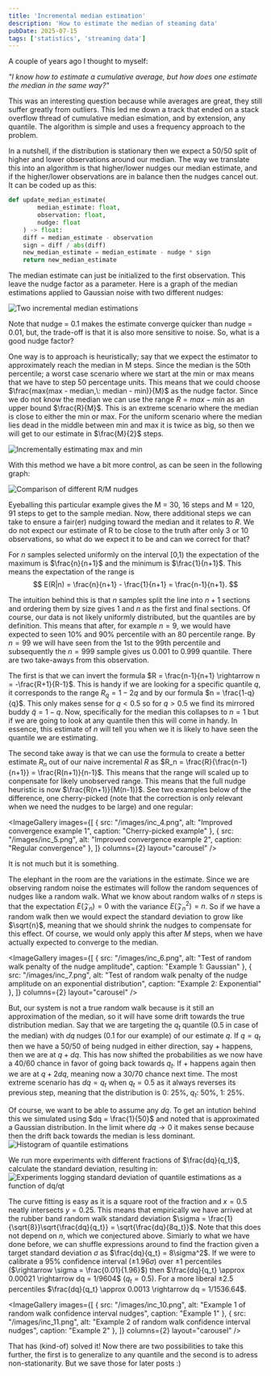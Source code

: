```yaml
---
title: 'Incremental median estimation'
description: 'How to estimate the median of steaming data'
pubDate: 2025-07-15
tags: ['statistics', 'streaming data']
---
```



A couple of years ago I thought to myself:

*"I know how to estimate a cumulative average, but how does one estimate the median in the same way?"*

This was an interesting question because while averages are great, they still suffer greatly from outliers. 
This led me down a track that ended on a stack overflow thread of cumulative median esimation, and by extension, any quantile.
The algorithm is simple and uses a frequency approach to the problem.

In a nutshell, if the distribution is stationary then we expect a 50/50 split of higher and lower observations around our median.
The way we translate this into an algorithm is that higher/lower nudges our median estimate, and if the higher/lower observations are in balance then the nudges cancel out.
It can be coded up as this:

```python
def update_median_estimate(
        median_estimate: float, 
        observation: float, 
        nudge: float
    ) -> float:
    diff = median_estimate - observation
    sign = diff / abs(diff)
    new_median_estimate = median_estimate - nudge * sign
    return new_median_estimate
```

The median estimate can just be initialized to the first observation. This leave the nudge factor as a parameter. Here is a graph of the median estimations applied to Gaussian noise with two different nudges:

![Two incremental median estimations](/images/inc_1.png)

Note that nudge = 0.1 makes the estimate converge quicker than nudge = 0.01, but, the trade-off is that it is also more sensitive to noise. So, what is a good nudge factor?

One way is to approach is heuristically; say that we expect the estimator to approximately reach the median in M steps. 
Since the median is the 50th percentile; a worst case scenario where we start at the min or max means that we have to step 50 percentage units. 
This means that we could choose $\frac{max(max - median,\: median - min)}{M}$ as the nudge factor. 
Since we do not know the median we can use the range $R = max - min$ as an upper bound $\frac{R}{M}$. This is an extreme scenario where the median is close to either the min or max.
For the uniform scenario where the median lies dead in the middle between min and max it is twice as big, so then we will get to our estimate in $\frac{M}{2}$ steps.

![Incrementally estimating max and min](/images/inc_2.png)

With this method we have a bit more control, as can be seen in the following graph:

![Comparison of different R/M nudges](/images/inc_3.png)

Eyeballing this particular example gives the M = 30, 16 steps and M = 120, 91 steps to get to the sample median. 
Now, there additional steps we can take to ensure a fair(er) nudging toward the median and it relates to $R$.
We do not expect our estimate of R to be close to the truth after only 3 or 10 observations, so what do we expect it to be and can we correct for that?

For $n$ samples selected uniformly on the interval [0,1) the expectation of the maximum is $\frac{n}{n+1}$ and the minimum is $\frac{1}{n+1}$.
This means the expectation of the range is
$$
E(R|n) = \frac{n}{n+1} - \frac{1}{n+1} = \frac{n-1}{n+1}.
$$

The intuition behind this is that $n$ samples split the line into $n+1$ sections and ordering them by size gives $1$ and $n$ as the first and final sections.
Of course, our data is not likely uniformly distributed, but the quantiles are by definition.
This means that after, for example $n = 9$, we would have expected to seen 10% and 90% percentile with an 80 percentile range.
By $n = 99$ we will have seen from the 1st to the 99th percentile and subsequently the $n = 999$ sample gives us 0.001 to 0.999 quantile.
There are two take-aways from this observation.

The first is that we can invert the formula $R = \frac{n-1}{n+1} \rightarrow n = -\frac{R+1}{R-1}$.
This is handy if we are looking for a specific quantile $q$, it corresponds to the range $R_q = 1-2q$ and by our formula $n = \frac{1-q}{q}$. 
This only makes sense for $q < 0.5$ so for $q > 0.5$ we find its mirrored buddy $\tilde{q} = 1 - q$. 
Now, specifically for the median this collapses to $n = 1$ but if we are going to look at any quantile then this will come in handy.
In essence, this estimate of $n$ will tell you when we it is likely to have seen the quantile we are estimating.

The second take away is that we can use the formula to create a better estimate $R_n$ out of our naive incremental $R$ as $R_n = \frac{R}{\frac{n-1}{n+1}} = \frac{R(n+1)}{n-1}$. 
This means that the range will scaled up to conpensate for likely unobserved range. This means that the full nudge heuristic is now $\frac{R(n+1)}{M(n-1)}$. 
See two examples below of the difference, one cherry-picked (note that the correction is only relevant when we need the nudges to be large) and one regular:

<ImageGallery 
  images={[
    {
      src: "/images/inc_4.png",
      alt: "Improved convergence example 1",
      caption: "Cherry-picked example"
    },
    {
      src: "/images/inc_5.png",
      alt: "Improved convergence example 2",
      caption: "Regular convergence"
    },
  ]}
  columns={2}
  layout="carousel"
/>

It is not much but it is something.

The elephant in the room are the variations in the estimate. 
Since we are observing random noise the estimates will follow the random sequences of nudges like a random walk.
What we know about random walks of $n$ steps is that the expectation $E(\mathcal{Z}_n) = 0$ with the variance $E(\mathcal{Z}_n^2) = n$.
So if we have a random walk then we would expect the standard deviation to grow like $\sqrt{n}$, meaning that we should shrink the nudges to compensate for this effect.
Of course, we would only apply this after $M$ steps, when we have actually expected to converge to the median.

<ImageGallery 
  images={[
    {
      src: "/images/inc_6.png",
      alt: "Test of random walk penalty of the nudge amplitude",
      caption: "Example 1: Gaussian"
    },
    {
      src: "/images/inc_7.png",
      alt: "Test of random walk penalty of the nudge amplitude on an exponential distribution",
      caption: "Example 2: Exponential"
    },
  ]}
  columns={2}
  layout="carousel"
/>

But, our system is not a true random walk because is it still an approximation of the median, so it will have some drift towards the true distribution median. 
Say that we are targeting the $q_t$ quantile (0.5 in case of the median) with $dq$ nudges (0.1 for our example) of our estimate $q$. 
If $q = q_t$ then we have a 50/50 of being nudged in either direction, say + happens, then we are at $q + dq$. 
This has now shifted the probabilities as we now have a 40/60 chance in favor of going back towards $q_t$.
If + happens again then we are at $q + 2dq$, meaning now a 30/70 chance next time. 
The most extreme scenario has $dq = q_t$ when $q_t = 0.5$ as it always reverses its previous step, meaning that the distribution is 0: 25%, $q_t$: 50%, 1: 25%.

Of course, we want to be able to assume any $dq$. 
To get an intution behind this we simulated using $dq = \frac{1}{50}$ and noted that is approximated a Gaussian distribution.
In the limit where $dq \rightarrow 0$ it makes sense because then the drift back towards the median is less dominant. 
![Histogram of quantile estimations](/images/inc_8.png)

We run more experiments with different fractions of $\frac{dq}{q_t}$, calculate the standard deviation, resulting in:
![Experiments logging standard deviation of quantile estimations as a function of dq/qt](/images/inc_9.png)

The curve fitting is easy as it is a square root of the fraction and $x = 0.5$ neatly intersects $y = 0.25$. 
This means that empirically we have arrived at the rubber band random walk standard deviation $\sigma = \frac{1}{\sqrt{8}}\sqrt{\frac{dq}{q_t}} = \sqrt{\frac{dq}{8q_t}}$. 
Note that this does not depend on $n$, which we conjectured above. 
Simiarly to what we have done before, we can shuffle expressions around to find the fraction given a target standard deviation $\sigma$ as $\frac{dq}{q_t} = 8\sigma^2$.
If we were to calibrate a 95% confidence interval ($\pm 1.96\sigma$) over $\pm 1$ percentiles ($\rightarrow \sigma = \frac{0.01}{1.96}$) then $\frac{dq}{q_t} \approx 0.00021 \rightarrow dq = 1/9604$ ($q_t = 0.5$).
For a more liberal $\pm 2.5$ percentiles $\frac{dq}{q_t} \approx 0.0013 \rightarrow dq = 1/1536.64$.

<ImageGallery 
  images={[
    {
      src: "/images/inc_10.png",
      alt: "Example 1 of random walk confidence interval nudges",
      caption: "Example 1"
    },
    {
      src: "/images/inc_11.png",
      alt: "Example 2 of random walk confidence interval nudges",
      caption: "Example 2"
    },
  ]}
  columns={2}
  layout="carousel"
/>

That has (kind-of) solved it! Now there are two possibilities to take this further, the first is to generalize to any quantile and the second is to adress non-stationarity.
But we save those for later posts :)
